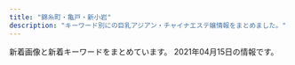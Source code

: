 ```yaml
---
title: "錦糸町・亀戸・新小岩"
description: "キーワード別にの巨乳アジアン・チャイナエステ嬢情報をまとめました。"
---
```


新着画像と新着キーワードをまとめています。
2021年04月15日の情報です。

<DmmAffiliateIns />
<KeywordTable
  shops={
    [
    {
        "name": "\u82fa",
        "img_links": [
            "https://www.yitigo.work/images/home/staff_02.jpg",
            "https://www.yitigo.work/images/page_top.png",
            "https://www.yitigo.work/images/home/index_09.png",
            "https://www.yitigo.work/images/staff/hana.png",
            "https://www.yitigo.work/images/home/index_19.png",
            "https://www.yitigo.work/images/home/staff_03.jpg",
            "https://www.yitigo.work/images/home/index_tel.png",
            "https://www.yitigo.work/images/staff/mayu.png",
            "https://www.yitigo.work/images/home/index_14.png",
            "https://www.yitigo.work/images/home/index_10.png",
            "https://www.yitigo.work/images/top_flash_02.jpg",
            "https://www.yitigo.work/images/home/index_06.png",
            "https://www.yitigo.work/images/headerParts01.png",
            "https://www.yitigo.work/images/staff/hana1.jpg",
            "https://www.yitigo.work/images/staff/staff_01.png",
            "https://www.yitigo.work/images/home/index_15.png",
            "https://www.yitigo.work/images/top_flash_01.jpg",
            "https://www.yitigo.work/images/staff/risa1.jpg",
            "https://www.yitigo.work/images/top_01.png",
            "https://www.yitigo.work/images/home/index_11.png",
            "https://www.yitigo.work/images/home/staff_01.jpg",
            "https://www.yitigo.work/images/home/index_17.png",
            "https://www.yitigo.work/images/home/index_01.png",
            "https://www.yitigo.work/images/top_04.png",
            "https://www.yitigo.work/images/home/index_05.png",
            "https://www.yitigo.work/images/staff/staff_03.png",
            "https://www.yitigo.work/images/home/index_12.png",
            "https://www.yitigo.work/images/staff/risa.png",
            "https://www.yitigo.work/images/home/index_07.png",
            "https://www.yitigo.work/images/staff/mayu1.jpg",
            "https://www.yitigo.work/images/home/index_13.png",
            "https://www.yitigo.work/images/top_02.png"
        ],
        "url": "https://www.yitigo.work/",
        "station": "JR\u5c0f\u5ca9\u99c5\u5357\u53e3",
        "keywords": {}
    },
    {
        "keywords": {
            "C": 11,
            "87": 4,
            "D": 4,
            "E": 2,
            "86": 2
        },
        "url": "http://www.himawari-shinkoiwa.com/",
        "img_links": [
            "http://www.himawari-shinkoiwa.com/images/slider/2.jpg",
            "http://www.himawari-shinkoiwa.com/img/move.jpg",
            "http://www.himawari-shinkoiwa.com/img/ttl_news.png",
            "http://www.himawari-shinkoiwa.com/img/btn_side_mobile.jpg",
            "http://www.himawari-shinkoiwa.com/files/002-02.jpg",
            "http://www.himawari-shinkoiwa.com/files/002.jpg",
            "http://www.himawari-shinkoiwa.com/files/003-02.jpg",
            "http://www.himawari-shinkoiwa.com/img/tel.png",
            "http://www.himawari-shinkoiwa.com/files/003.jpg",
            "http://www.himawari-shinkoiwa.com/img/pickup.jpg",
            "http://www.himawari-shinkoiwa.com/img/ttl_info.png",
            "http://www.himawari-shinkoiwa.com/files/001-02.jpg",
            "http://www.himawari-shinkoiwa.com/img/goback.jpg",
            "http://www.himawari-shinkoiwa.com/images/line.png",
            "http://www.himawari-shinkoiwa.com/images/slider/1.jpg",
            "http://www.himawari-shinkoiwa.com/img/btn_blog.png",
            "http://www.himawari-shinkoiwa.com/img/ttl_move.png",
            "http://www.himawari-shinkoiwa.com/files/001.jpg",
            "http://www.himawari-shinkoiwa.com/images/slider/3.jpg"
        ],
        "name": "\u3072\u307e\u308f\u308a",
        "station": "JR\u65b0\u5c0f\u5ca9\u99c5\u5357\u53e3"
    },
    {
        "keywords": {
            "\u30bb\u30af\u30b7\u30fc": 3,
            "E": 3
        },
        "station": "JR\u5c0f\u5ca9\u99c5\u5317\u53e3",
        "img_links": [
            "http://mariabella.ies.fun/images/r06.jpg",
            "http://mariabella.ies.fun/images/s-recriut.jpg",
            "http://mariabella.ies.fun/images/pick.jpg",
            "http://mariabella.ies.fun/images/r03.jpg",
            "http://mariabella.ies.fun/images/r07.jpg",
            "http://mariabella.ies.fun/images/info.jpg",
            "http://mariabella.ies.fun/photos/sites/45/2019/09/2019091016323921.jpeg",
            "http://mariabella.ies.fun/photos/sites/45/2019/09/2019092717170772.jpeg",
            "http://mariabella.ies.fun/photos/sites/45/2020/01/2020012420100278.jpeg",
            "http://mariabella.ies.fun/images/top.png",
            "http://mariabella.ies.fun/images/r02.jpg",
            "http://mariabella.ies.fun/photos/sites/45/2018/06/2018062706422857.jpg",
            "http://mariabella.ies.fun/images/ac3.jpg",
            "http://mariabella.ies.fun/images/mobile1.jpg",
            "http://mariabella.ies.fun/images/s-staff.jpg",
            "http://mariabella.ies.fun/images/ac2.jpg",
            "http://mariabella.ies.fun/images/r05.jpg",
            "http://mariabella.ies.fun/images/r01.jpg",
            "http://mariabella.ies.fun/images/r04.jpg",
            "http://mariabella.ies.fun/images/r09.jpg",
            "http://mariabella.ies.fun/images/ac1.jpg",
            "http://mariabella.ies.fun/images/mobile.jpg",
            "http://mariabella.ies.fun/images/news.jpg"
        ],
        "url": "http://mariabella.ies.fun/",
        "name": "\u30de\u30ea\u30a2\u30d9\u30fc\u30e9"
    },
    {
        "url": "http://harunohana.jpest.net/",
        "station": "JR\u9326\u7cf8\u753a\u5357\u53e3",
        "img_links": [
            "http://harunohana.jpest.net/uploads//sites/38/2021/03/g3.jpg",
            "http://harunohana.jpest.net/uploads//sites/38/2021/02/xian.jpg",
            "http://harunohana.jpest.net/uploads//sites/38/2021/02/info-tit.png",
            "http://harunohana.jpest.net/uploads//sites/38/2021/02/c1.jpg",
            "http://harunohana.jpest.net/uploads//sites/38/2021/02/c2.jpg",
            "http://harunohana.jpest.net/uploads//sites/38/elementor/thumbs/g1-p3mbbo5xbyuayorl3qn8vsare61ijopmkh8c9mi4sw.jpg",
            "http://harunohana.jpest.net/uploads//sites/38/2021/02/c5.jpg",
            "http://harunohana.jpest.net/uploads//sites/38/2021/02/mobile-tit.png",
            "http://harunohana.jpest.net/uploads//sites/38/2021/02/tel_pickup.png",
            "http://harunohana.jpest.net/uploads//sites/38/2021/03/1.jpg",
            "http://harunohana.jpest.net/uploads//sites/38/2021/03/g2.jpg",
            "http://harunohana.jpest.net/uploads//sites/38/2021/02/c3.jpg",
            "http://harunohana.jpest.net/uploads//sites/38/2021/02/news-tit.png",
            "http://harunohana.jpest.net/uploads//sites/38/elementor/thumbs/c3-p3a4c1sf6l483iry9r6rlk4mpn8la6sbxgemvolfd4.jpg",
            "http://harunohana.jpest.net/uploads//sites/38/2021/02/pick-tit.png",
            "http://harunohana.jpest.net/uploads//sites/38/elementor/thumbs/g4-p3mbec1gp2hjuwwbjw36y43rzgwycta8xnrv7ujz68.jpg",
            "http://harunohana.jpest.net/uploads//sites/38/2021/03/g5.jpg",
            "http://harunohana.jpest.net/uploads//sites/38/elementor/thumbs/c2-p3a4by12f8z2t2xevpk9bl2sc3r4fedekxsoykr020.jpg",
            "http://harunohana.jpest.net/uploads//sites/38/2021/02/mobile.jpg",
            "http://harunohana.jpest.net/uploads//sites/38/2021/02/tel_top.png",
            "http://harunohana.jpest.net/uploads//sites/38/2021/03/g1.jpg",
            "http://harunohana.jpest.net/uploads//sites/38/2021/02/c4.jpg",
            "http://harunohana.jpest.net/uploads//sites/38/2021/02/tel_staff.png",
            "http://harunohana.jpest.net/uploads//sites/38/2021/02/ditiao-1.png",
            "http://harunohana.jpest.net/uploads//sites/38/2021/04/g5.jpg",
            "http://harunohana.jpest.net/uploads//sites/38/2021/02/tel_info.png",
            "http://harunohana.jpest.net/uploads//sites/38/2021/02/c6.jpg",
            "http://harunohana.jpest.net/uploads//sites/38/elementor/thumbs/g3-p3mbdh0sfjb37s5dl0oi5txkdr5uasv3te8udptyvk.jpg",
            "http://harunohana.jpest.net/uploads//sites/38/elementor/thumbs/c1-p3a4bw5e1kwi5v056or06ljv5c0e005xwohq00tseg.jpg",
            "http://harunohana.jpest.net/uploads//sites/38/2021/02/top-3.png",
            "http://harunohana.jpest.net/uploads//sites/38/2021/02/staff-tit.png",
            "http://harunohana.jpest.net/uploads//sites/38/elementor/thumbs/c5-p3a4c3o3k96sqqp7ys00qjnjwezbpkzslpplu8in0o.jpg",
            "http://harunohana.jpest.net/uploads//sites/38/elementor/thumbs/g5-p5qga8zeagwf7efovdavelljg7lsn1y4eanjgcq0uo.jpg",
            "http://harunohana.jpest.net/uploads//sites/38/elementor/thumbs/g2-p3mbcgd30zwwmzmmj2u1yl6l7q6iyltkocswnxcbm8.jpg"
        ],
        "name": "\u6625\u306e\u82b1",
        "keywords": {
            "C": 12
        }
    },
    {
        "url": "http://shizuku2009.com/",
        "name": "\u79cb",
        "keywords": {},
        "img_links": [
            "http://shizuku2009.com/images/service_13.jpg",
            "http://shizuku2009.com/images/index_05.jpg",
            "http://shizuku2009.com/staff/5/1.jpg",
            "http://shizuku2009.com/images/index_13.jpg",
            "http://shizuku2009.com/images/index_08.jpg",
            "http://shizuku2009.com/images/index_17.jpg",
            "http://shizuku2009.com/images/index_06.jpg",
            "http://shizuku2009.com/staff/3/1.jpg",
            "http://shizuku2009.com/images/index_02.jpg",
            "http://shizuku2009.com/images/index_07.jpg",
            "http://shizuku2009.com/images/index_10.jpg",
            "http://shizuku2009.com/images/index_14.jpg",
            "http://shizuku2009.com/images/index_19.jpg",
            "http://shizuku2009.com/images/index_15.jpg",
            "http://shizuku2009.com/images/index_20.jpg",
            "http://shizuku2009.com/images/index_09.jpg",
            "http://shizuku2009.com/staff/1/1.jpg",
            "http://shizuku2009.com/staff/6/1.jpg",
            "http://shizuku2009.com/staff/2/1.jpg",
            "http://shizuku2009.com/staff/4/1.jpg",
            "http://shizuku2009.com/images/index_04.jpg",
            "http://shizuku2009.com/images/staff_15.jpg",
            "http://shizuku2009.com/images/staff_12.jpg"
        ],
        "station": "\u9752\u7825\u99c5A2\u51fa\u53e3"
    },
    {
        "station": "JR\u4e80\u6238\u99c5\u5317\u53e3",
        "url": "http://cpienakada.com/",
        "img_links": [
            "http://cpienakada.com/upload/images/20210331_151305.jpg",
            "http://cpienakada.com/upload/202104/thumb_dis/1617264407.jpg",
            "http://cpienakada.com/upload/images/20210331_153453.jpg",
            "http://cpienakada.com/upload/202104/1617264788.jpg",
            "http://cpienakada.com/upload/202104/1617264407.jpg",
            "http://cpienakada.com/upload/images/20210402_094656.jpg",
            "http://cpienakada.com/upload/202104/1617264609.jpg",
            "http://cpienakada.com/upload/202104/1617331988.jpg",
            "http://cpienakada.com/upload/202104/thumb/1617264919.jpg",
            "http://cpienakada.com/upload/202104/thumb/1617264609.jpg",
            "http://cpienakada.com/upload/202103/1617175265.jpg",
            "http://cpienakada.com/upload/202104/thumb/1617264788.jpg",
            "http://cpienakada.com/upload/202104/thumb_dis/1617264609.jpg",
            "http://cpienakada.com/upload/202103/1617174691.jpg",
            "http://cpienakada.com/upload/images/20210331_153515.png",
            "http://cpienakada.com/upload/202104/thumb/1617264407.jpg",
            "http://cpienakada.com/upload/images/20210331_151639.jpg",
            "http://cpienakada.com/upload/202104/thumb_dis/1617264788.jpg",
            "http://cpienakada.com/upload/202104/1617264919.jpg",
            "http://cpienakada.com/upload/202104/thumb/1617331988.jpg",
            "http://cpienakada.com/upload/202103/1617175559.jpg",
            "http://cpienakada.com/upload/202104/thumb_dis/1617264919.jpg",
            "http://cpienakada.com/upload/202104/thumb_dis/1617331988.jpg",
            "http://cpienakada.com/upload/202103/1617174846.jpg"
        ],
        "keywords": {
            "86": 1,
            "D": 4,
            "C": 1
        },
        "name": "\u604b\u59eb"
    },
    {
        "keywords": {
            "C": 7
        },
        "station": "JR\u4e80\u6238\u99c5\u6771\u53e3",
        "name": "\u685c",
        "url": "http://miyabi-aroma.xyz/",
        "img_links": [
            "http://miyabi-aroma.xyz/images/index-rose_04.png",
            "http://miyabi-aroma.xyz/images/3/2.jpg",
            "http://miyabi-aroma.xyz/images/nav/nav-info.jpg",
            "http://miyabi-aroma.xyz/images/staff/3/yaya1.jpg",
            "http://miyabi-aroma.xyz/images/nav/nav-sys.jpg",
            "http://miyabi-aroma.xyz/images/staff/3/miya.jpg",
            "http://miyabi-aroma.xyz/images/1801706901.jpg",
            "http://miyabi-aroma.xyz/images/staff/3/ami2.jpg",
            "http://miyabi-aroma.xyz/images/staff/3/kiki.jpg",
            "http://miyabi-aroma.xyz/images/index-rose_13.png",
            "http://miyabi-aroma.xyz/images/11.png",
            "http://miyabi-aroma.xyz/images/staff/3/kiki2.jpg",
            "http://miyabi-aroma.xyz/images/shishu/se1.jpg",
            "http://miyabi-aroma.xyz/images/3/1.jpg",
            "http://miyabi-aroma.xyz/images/staff/3/yaya2.jpg",
            "http://miyabi-aroma.xyz/images/index-rose_09.png",
            "http://miyabi-aroma.xyz/images/staff/3/ami.jpg",
            "http://miyabi-aroma.xyz/images/staff/3/rina.jpg",
            "http://miyabi-aroma.xyz/images/staff/3/miya2.jpg",
            "http://miyabi-aroma.xyz/images/nav/nav-staff.jpg",
            "http://miyabi-aroma.xyz/images/nav/nav-job.jpg",
            "http://miyabi-aroma.xyz/images/index-rose_07.png",
            "http://miyabi-aroma.xyz/images/shishu/se2.jpg",
            "http://miyabi-aroma.xyz/images/index-rose_02.png",
            "http://miyabi-aroma.xyz/images/staff/3/yami.jpg",
            "http://miyabi-aroma.xyz/images/staff/3/rina2.jpg"
        ]
    },
    {
        "station": "JR\u9326\u7cf8\u753a\u99c5\u5357\u53e3",
        "name": "\u3042\u308f\u308f",
        "keywords": {
            "87": 52,
            "D": 104,
            "\u30bb\u30af\u30b7\u30fc": 11,
            "85": 26,
            "C": 13,
            "86": 13,
            "88": 26
        },
        "img_links": [
            "https://awa-akasuri.jp/wp-content/uploads/2020/09/movie.png",
            "https://awa-akasuri.jp/wp-content/uploads/2020/09/1_pc.png",
            "https://awa-akasuri.jp/wp-content/uploads/2020/09/awawa400x400-270x174.png",
            "https://awa-akasuri.jp/wp-content/uploads/2020/09/5_pc.png",
            "https://awa-akasuri.jp/wp-content/uploads/2020/09/2_pc.png",
            "https://awa-akasuri.jp/wp-content/uploads/2020/01/mai1_1.jpg",
            "https://awa-akasuri.jp/wp-content/uploads/2020/09/3_pc.png",
            "https://awa-akasuri.jp/wp-content/uploads/2020/01/yumi22.png",
            "https://awa-akasuri.jp/wp-content/uploads/2020/09/2_sp.png",
            "https://awa-akasuri.jp/wp-content/uploads/2020/09/4_pc.png",
            "https://awa-akasuri.jp/wp-content/uploads/2020/01/rika24_1.png",
            "https://awa-akasuri.jp/wp-content/uploads/2020/09/awawa400x400.png",
            "https://awa-akasuri.jp/wp-content/uploads/2020/09/sora.png",
            "https://awa-akasuri.jp/wp-content/uploads/2020/09/1_sp.png",
            "https://awa-akasuri.jp/wp-content/uploads/2020/01/aya22.png",
            "https://awa-akasuri.jp/wp-content/uploads/2020/01/mika21.png",
            "https://awa-akasuri.jp/wp-content/uploads/2020/01/tomo25.png",
            "https://awa-akasuri.jp/wp-content/uploads/2020/01/kokomi_1.jpg",
            "https://awa-akasuri.jp/wp-content/uploads/2020/01/yuki26.png"
        ],
        "url": "https://awa-akasuri.jp/"
    },
    {
        "name": "\u5343\u693f",
        "station": "JR\u4e80\u6238\u99c5\u6771\u53e3",
        "keywords": {},
        "url": "http://sentsubaki.asia/",
        "img_links": [
            "http://sentsubaki.asia/img/coupon_special.png",
            "http://sentsubaki.asia/img/cast/you-03.jpg",
            "http://sentsubaki.asia/img/btn_top.png",
            "http://sentsubaki.asia/img/cast/yumi-03.jpg",
            "http://sentsubaki.asia/img/cast/yuyu-01.jpg",
            "http://sentsubaki.asia/img/cast/yuyu-04.jpg",
            "http://sentsubaki.asia/img/cast/miki-02.jpg",
            "http://sentsubaki.asia/img/btn_twitter.png",
            "http://sentsubaki.asia/img/cast/you-02.jpg",
            "http://sentsubaki.asia/img/cast/miki-01.jpg",
            "http://sentsubaki.asia/img/cast/momo-02.jpg",
            "http://sentsubaki.asia/img/head_tel.png",
            "http://sentsubaki.asia/img/btn_interior.png",
            "http://sentsubaki.asia/img/cast/yumi-02.jpg",
            "http://sentsubaki.asia/img/cast/nina-04.jpg",
            "http://sentsubaki.asia/img/cast/momo-01.jpg",
            "http://sentsubaki.asia/img/cast/you-04.jpg",
            "http://sentsubaki.asia/img/cast/yuyu-02.jpg",
            "http://sentsubaki.asia/img/head_time.png",
            "http://sentsubaki.asia/img/cast/yumi-04.jpg",
            "http://sentsubaki.asia/img/cast/aya-03.jpg",
            "http://sentsubaki.asia/img/cast/miki-04.jpg",
            "http://sentsubaki.asia/img/cast/miki-03.jpg",
            "http://sentsubaki.asia/img/cast/you-01.jpg",
            "http://sentsubaki.asia/img/interior/lobby-2.jpg",
            "http://sentsubaki.asia/img/cast/aya-04.jpg",
            "http://sentsubaki.asia/img/interior/lobby-1.jpg",
            "http://sentsubaki.asia/img/cast/aya-01.jpg",
            "http://sentsubaki.asia/img/cast/momo-03.jpg",
            "http://sentsubaki.asia/img/btn_cast.png",
            "http://sentsubaki.asia/img/cast/nina-03.jpg",
            "http://sentsubaki.asia/img/cast/momo-04.jpg"
        ]
    },
    {
        "station": "\u897f\u5927\u5cf6\u99c5A1\u51fa\u53e3",
        "keywords": {
            "\u5de8\u4e73": 12,
            "90": 24,
            "94": 12,
            "E": 12,
            "82": 12,
            "C": 41,
            "83": 12,
            "\u4e73": 12
        },
        "name": "\u871c\u82b1",
        "url": "http://hani-est.xyz/",
        "img_links": [
            "http://hani-est.xyz/images/aoyi.jpg",
            "http://hani-est.xyz/images/g1.jpg",
            "http://hani-est.xyz/images/g2.jpg",
            "http://hani-est.xyz/images/g6.jpg",
            "http://hani-est.xyz/images/banna.jpg",
            "http://hani-est.xyz/images/banna2.jpg",
            "http://hani-est.xyz/images/zi-newface.png",
            "http://hani-est.xyz/images/new1.jpg",
            "http://hani-est.xyz/images/zi-staff.png",
            "http://hani-est.xyz/images/g4.jpg",
            "http://hani-est.xyz/images/zi-ao.png",
            "http://hani-est.xyz/images/a1.jpg",
            "http://hani-est.xyz/images/zi-pri.png",
            "http://hani-est.xyz/images/top.jpg",
            "http://hani-est.xyz/images/banna1.jpg",
            "http://hani-est.xyz/images/zi-service.png",
            "http://hani-est.xyz/images/g5.jpg"
        ]
    },
    {
        "url": "http://thaipataya.chm.jp/",
        "name": "\u30d1\u30bf\u30e4",
        "station": "JR\u5c0f\u5ca9\u99c5\u5357\u53e3",
        "img_links": [
            "https://chm.jp/domains1/thaipataya/myimg/imgcom37740_sp.png",
            "https://chm.jp/domains1/thaipataya/myimg/imgcom37067_sp.png",
            "https://chm.jp/domains1/thaipataya/myimg/imgcom37664_sp.png",
            "https://chm.jp/domains1/thaipataya/myimg/imgcom37739_sp.png",
            "https://chm.jp/domains1/thaipataya/myimg/imgcom36607_sp.jpg",
            "https://chm.jp/domains1/thaipataya/myimg/imgcom36603_sp.png",
            "https://chm.jp/domains1/thaipataya/myimg/imgcom37734_sp.png",
            "https://chm.jp/domains1/thaipataya/myimg/imgcom36565_sp.jpg",
            "https://chm.jp/sozai/0_4999/bn122_sp.png",
            "https://chm.jp/domains1/thaipataya/myimg/imgcom36606_sp.jpg",
            "https://chm.jp/domains1/thaipataya/myimg/imgcom36576_sp.jpg",
            "https://chm.jp/domains1/thaipataya/myimg/imgcom37841_sp.jpg",
            "https://chm.jp/domains1/thaipataya/myimg/imgcom37915_sp.jpg",
            "https://chm.jp/domains1/thaipataya/myimg/imgcom36604_sp.jpg",
            "https://chm.jp/domains1/thaipataya/myimg/imgcom37661_sp.png",
            "https://chm.jp/domains1/thaipataya/myimg/imgcom36614_sp.jpg",
            "https://chm.jp/domains1/thaipataya/myimg/imgcom37738_sp.png",
            "https://chm.jp/domains1/thaipataya/myimg/imgcom37726_sp.png",
            "https://chm.jp/domains1/thaipataya/myimg/imgcom37660_sp.png",
            "https://chm.jp/domains1/thaipataya/myimg/imgcom36619_sp.jpg",
            "https://chm.jp/domains1/thaipataya/myimg/imgcom37654_sp.jpg",
            "https://chm.jp/domains1/thaipataya/myimg/slideimg36560_sp.jpg",
            "https://chm.jp/domains1/thaipataya/myimg/imgcom36618_sp.png",
            "https://chm.jp/domains1/thaipataya/myimg/imgcom37737_sp.png",
            "https://chm.jp/domains1/thaipataya/myimg/imgcom37659_sp.png",
            "https://chm.jp/domains1/thaipataya/myimg/imgcom37362_sp.png",
            "https://chm.jp/domains1/thaipataya/myimg/imgcom37069_sp.jpg",
            "https://chm.jp/domains1/thaipataya/myimg/imgcom36613_sp.jpg",
            "https://chm.jp/domains1/thaipataya/myimg/imgcom37913_sp.jpg",
            "https://chm.jp/domains1/thaipataya/myimg/imgcom37357_sp.jpg",
            "https://chm.jp/domains1/thaipataya/myimg/imgcom37834_sp.jpg",
            "https://chm.jp/domains1/thaipataya/myimg/imgcom36636_sp.jpg",
            "https://chm.jp/domains1/thaipataya/myimg/imgcom37727_sp.png",
            "https://chm.jp/domains1/thaipataya/myimg/imgcom37359_sp.jpg",
            "https://chm.jp/domains1/thaipataya/myimg/imgcom36582_sp.jpg",
            "https://chm.jp/domains1/thaipataya/myimg/imgcom37789_sp.png",
            "https://chm.jp/domains1/thaipataya/myimg/imgcom37736_sp.png",
            "https://chm.jp/domains1/thaipataya/myimg/imgcom36615_sp.png",
            "https://chm.jp/domains1/thaipataya/myimg/imgcom37177_sp.png",
            "https://chm.jp/domains1/thaipataya/myimg/imgcom37360_sp.jpg",
            "https://chm.jp/domains1/thaipataya/myimg/imgcom37730_sp.png",
            "http://chm.jp/img/linebutton_82x20.png",
            "https://chm.jp/domains1/thaipataya/myimg/imgcom37068_sp.jpg",
            "https://chm.jp/domains1/thaipataya/myimg/imgcom37731_sp.png",
            "https://chm.jp/domains1/thaipataya/myimg/imgcom37733_sp.png",
            "https://chm.jp/domains1/thaipataya/myimg/imgcom37710_sp.jpg",
            "https://chm.jp/domains1/thaipataya/myimg/imgcom37914_sp.jpg",
            "https://chm.jp/domains1/thaipataya/myimg/imgcom37662_sp.png",
            "https://chm.jp/domains1/thaipataya/myimg/imgcom37663_sp.jpg",
            "https://chm.jp/domains1/thaipataya/myimg/imgcom37668_sp.png",
            "https://chm.jp/domains1/thaipataya/myimg/imgcom37667_sp.png",
            "https://chm.jp/domains1/thaipataya/myimg/imgcom37658_sp.png",
            "https://chm.jp/domains1/thaipataya/myimg/imgcom37840_sp.jpg",
            "https://chm.jp/domains1/thaipataya/myimg/imgcom37358_sp.jpg",
            "https://chm.jp/domains1/thaipataya/myimg/imgcom36605_sp.jpg",
            "https://chm.jp/domains1/thaipataya/myimg/imgcom36566_sp.png",
            "https://chm.jp/domains1/thaipataya/myimg/imgcom36575_sp.jpg",
            "https://chm.jp/domains1/thaipataya/myimg/imgcom37839_sp.jpg",
            "https://chm.jp/domains1/thaipataya/myimg/imgcom37653_sp.jpg",
            "https://chm.jp/domains1/thaipataya/myimg/imgcom37174_sp.png",
            "https://chm.jp/domains1/thaipataya/myimg/imgcom37728_sp.png",
            "https://chm.jp/sozai/0_4999/bn112_sp.png",
            "https://chm.jp/domains1/thaipataya/myimg/imgcom37655_sp.jpg",
            "https://chm.jp/domains1/thaipataya/myimg/imgcom37916_sp.jpg",
            "https://chm.jp/domains1/thaipataya/myimg/imgcom37729_sp.png",
            "https://chm.jp/domains1/thaipataya/myimg/imgcom36581_sp.jpg",
            "https://chm.jp/domains1/thaipataya/myimg/imgcom36567_sp.jpg",
            "https://chm.jp/domains1/thaipataya/myimg/imgcom37665_sp.jpg",
            "https://chm.jp/domains1/thaipataya/myimg/imgcom37361_sp.png",
            "https://chm.jp/domains1/thaipataya/myimg/imgcom36635_sp.jpg",
            "https://chm.jp/domains1/thaipataya/myimg/imgcom36585_sp.jpg",
            "https://chm.jp/domains1/thaipataya/myimg/imgcom37732_sp.png",
            "https://chm.jp/domains1/thaipataya/myimg/slideimg36562_sp.jpg",
            "https://chm.jp/domains1/thaipataya/myimg/imgcom37725_sp.png",
            "https://chm.jp/domains1/thaipataya/myimg/imgcom37172_sp.png",
            "https://chm.jp/domains1/thaipataya/myimg/imgcom37669_sp.jpg",
            "https://chm.jp/domains1/thaipataya/myimg/slideimg36561_sp.jpg",
            "https://chm.jp/domains1/thaipataya/myimg/imgcom37666_sp.jpg",
            "https://chm.jp/domains1/thaipataya/myimg/imgcom36584_sp.jpg",
            "https://chm.jp/domains1/thaipataya/myimg/imgcom37833_sp.jpg",
            "https://chm.jp/domains1/thaipataya/myimg/imgcom36634_sp.jpg"
        ],
        "keywords": {
            "C": 13,
            "\u30bb\u30af\u30b7\u30fc": 1
        }
    },
    {
        "station": "JR\u65b0\u5c0f\u5ca9\u99c5\u5357\u53e3",
        "keywords": {
            "98": 2,
            "H": 2,
            "85": 4,
            "C": 12,
            "89": 6,
            "86": 2,
            "D": 4,
            "84": 2
        },
        "img_links": [
            "http://www.o-miyabi.com/images/upload/thumb/6d7987cae648e809.jpg",
            "http://www.o-miyabi.com/s/images/slider/3.jpg",
            "http://www.o-miyabi.com/images/index_06.jpg",
            "http://www.o-miyabi.com/images/upload/thumb/0dc07af1006255fa.jpg",
            "http://www.o-miyabi.com/s/uploads/07.jpg",
            "http://www.o-miyabi.com/s/images/slider/1.jpg",
            "http://www.o-miyabi.com/s/images/iphone.png",
            "http://www.o-miyabi.com/s/image/nav_cast.png",
            "http://www.o-miyabi.com/images/rec_09.jpg",
            "http://www.o-miyabi.com/images/index_13.jpg",
            "http://www.o-miyabi.com/images/upload/thumb/301c9a35b11a384f.jpg",
            "http://www.o-miyabi.com/s/images/slider/next.png",
            "http://www.o-miyabi.com/images/upload/thumb/3074da3acdacd1a3.jpg",
            "http://www.o-miyabi.com/s/images/slider/prev.png",
            "http://www.o-miyabi.com/s/image/nav_sys.png",
            "http://www.o-miyabi.com/images/info_02.jpg",
            "http://www.o-miyabi.com/images/upload/thumb/57af63e7ff71466b.jpg",
            "http://www.o-miyabi.com/s/images/okubokomachi.jpg",
            "http://www.o-miyabi.com/s/images/t1.jpg",
            "http://www.o-miyabi.com/images/index_02.jpg",
            "http://www.o-miyabi.com/images/index_14.jpg",
            "http://www.o-miyabi.com/images/index_04.jpg",
            "http://www.o-miyabi.com/images/upload/thumb/e12bb065f2380463.jpg",
            "http://www.o-miyabi.com/images/upload/thumb/928147996b3538a2.jpg",
            "http://www.o-miyabi.com/s/images/service_03.png",
            "http://www.o-miyabi.com/images/index_09.jpg",
            "http://www.o-miyabi.com/s/image/nav_topics.png",
            "http://www.o-miyabi.com/girl/01.jpg",
            "http://www.o-miyabi.com/s/images/slider/2.jpg",
            "http://www.o-miyabi.com/images/rec.jpg",
            "http://www.o-miyabi.com/s/uploads/01.jpg",
            "http://www.o-miyabi.com/images/upload/thumb/04d21d82d11bc049.jpg",
            "http://www.o-miyabi.com/images/index_16.jpg",
            "http://www.o-miyabi.com/s/images/service_01.png",
            "http://www.o-miyabi.com/images/index_18.jpg",
            "http://www.o-miyabi.com/images/index_03.jpg",
            "http://www.o-miyabi.com/s/image/nav_manga.png",
            "http://www.o-miyabi.com/s/images/t3.jpg",
            "http://www.o-miyabi.com/images/upload/thumb/51d074f8f9cdb905.jpg",
            "http://www.o-miyabi.com/images/upload/thumb/7713de024ddc43e7.jpg",
            "http://www.o-miyabi.com/images/index_07.jpg",
            "http://www.o-miyabi.com/images/upload/thumb/ee1f5473198d928e.jpg",
            "http://www.o-miyabi.com/s/images/top_2.jpg",
            "http://www.o-miyabi.com/s/uploads/06.jpg",
            "http://www.o-miyabi.com/images/index_10.jpg",
            "http://www.o-miyabi.com/s/images/service_07.png",
            "http://www.o-miyabi.com/images/staff_09.jpg",
            "http://www.o-miyabi.com/images/upload/thumb/6fceb6aef71115ac.jpg",
            "http://www.o-miyabi.com/s/images/t2.jpg",
            "http://www.o-miyabi.com/images/upload/thumb/0981f77ac0a1e07f.jpg",
            "http://www.o-miyabi.com/s/image/nav_hotel.png",
            "http://www.o-miyabi.com/images/movie_09.jpg",
            "http://www.o-miyabi.com/images/index_19.jpg",
            "http://www.o-miyabi.com/images/index_05.jpg",
            "http://www.o-miyabi.com/images/info.jpg",
            "http://www.o-miyabi.com/images/upload/thumb/72ffa1fb925d394b.jpg",
            "http://www.o-miyabi.com/s/uploads/03.jpg",
            "http://www.o-miyabi.com/s/images/tel.png",
            "http://www.o-miyabi.com/images/info_09.jpg",
            "http://www.o-miyabi.com/s/uploads/02.jpg",
            "http://www.o-miyabi.com/s/images/pc.png",
            "http://www.o-miyabi.com/s/uploads/08.jpg",
            "http://www.o-miyabi.com/images/upload/thumb/1a8371be7358f1df.jpg",
            "http://www.o-miyabi.com/s/uploads/04.jpg",
            "http://www.o-miyabi.com/images/index_01.jpg",
            "http://www.o-miyabi.com/images/upload/thumb/db15ea2226867103.jpg",
            "http://www.o-miyabi.com/s/image/nav_top.png"
        ],
        "url": "http://www.o-miyabi.com/",
        "name": "\u96c5\u82b3"
    },
    {
        "keywords": {},
        "img_links": [
            "http://iyasimori.jpest.net/uploads//sites/37/2021/01/g5.jpg",
            "http://iyasimori.jpest.net/uploads//sites/37/2021/01/r3-1.jpg",
            "http://iyasimori.jpest.net/uploads//sites/37/2021/01/g1-3-150x150.jpg",
            "http://iyasimori.jpest.net/uploads//sites/37/2021/01/g4-150x150.jpg",
            "http://iyasimori.jpest.net/uploads//sites/37/2021/04/g1-3.jpg",
            "http://iyasimori.jpest.net/uploads//sites/37/2021/01/a.jpg",
            "http://iyasimori.jpest.net/uploads//sites/37/2021/01/g5-150x150.jpg",
            "http://iyasimori.jpest.net/uploads//sites/37/2021/01/g4.jpg",
            "http://iyasimori.jpest.net/uploads//sites/37/2021/01/top.jpg",
            "http://iyasimori.jpest.net/uploads//sites/37/2021/01/g2-2.jpg",
            "http://iyasimori.jpest.net/uploads//sites/37/2021/01/g2-2-150x150.jpg",
            "http://iyasimori.jpest.net/uploads//sites/37/2021/01/r4-1.jpg",
            "http://iyasimori.jpest.net/uploads//sites/37/2021/01/news03.png",
            "http://iyasimori.jpest.net/uploads//sites/37/2021/01/bj_03.jpg",
            "http://iyasimori.jpest.net/uploads//sites/37/2021/01/tite-staff.jpg",
            "http://iyasimori.jpest.net/uploads//sites/37/2021/01/g1-3.jpg",
            "http://iyasimori.jpest.net/uploads//sites/37/2021/01/r6.jpg",
            "http://iyasimori.jpest.net/uploads//sites/37/2021/04/g1-3-150x150.jpg",
            "http://iyasimori.jpest.net/uploads//sites/37/2021/01/g3-2-150x150.jpg",
            "http://iyasimori.jpest.net/uploads//sites/37/2021/01/r5.jpg",
            "http://iyasimori.jpest.net/uploads//sites/37/2021/01/a2.jpg",
            "http://iyasimori.jpest.net/uploads//sites/37/2021/04/g1-2-150x150.jpg",
            "http://iyasimori.jpest.net/uploads//sites/37/2021/01/news01.png",
            "http://iyasimori.jpest.net/uploads//sites/37/2021/01/g3-2.jpg",
            "http://iyasimori.jpest.net/uploads//sites/37/2021/04/g1-2.jpg",
            "http://iyasimori.jpest.net/uploads//sites/37/2021/01/mobile.png"
        ],
        "url": "http://iyasimori.jpest.net/",
        "station": "\u9752\u7825\u99c5",
        "name": "\u7652\u3057\u306e\u68ee"
    },
    {
        "keywords": {
            "C": 7
        },
        "name": "\u306a\u306a",
        "img_links": [
            "http://nanaesute.xyz/images/top.png",
            "http://nanaesute.xyz/images/g3.jpg",
            "http://nanaesute.xyz/images/flash.jpg",
            "http://nanaesute.xyz/images/side3.png",
            "http://nanaesute.xyz/images/g1.jpg",
            "http://nanaesute.xyz/images/top_bn2.jpg",
            "http://nanaesute.xyz/images/top_bn1.jpg",
            "http://nanaesute.xyz/images/flash1.jpg"
        ],
        "station": "JR\u9326\u7cf8\u753a\u99c5",
        "url": "http://nanaesute.xyz/"
    },
    {
        "keywords": {
            "90": 2,
            "93": 1,
            "86": 1
        },
        "station": "\u68ee\u4e0b\u99c5A4\u53e3",
        "img_links": [
            "http://ipidiw.com/relaxnomori/images/tt.jpg",
            "http://ipidiw.com/relaxnomori/images/news.jpg",
            "http://ipidiw.com/relaxnomori/images/mobile.jpg",
            "http://ipidiw.com/relaxnomori/user_data/00000020.jpg",
            "http://ipidiw.com/relaxnomori/images/interior.png",
            "http://ipidiw.com/relaxnomori/images/interior_t.jpg",
            "http://ipidiw.com/relaxnomori/user_data/00000018.jpg",
            "http://ipidiw.com/relaxnomori/user_data/00000017.jpg",
            "http://ipidiw.com/relaxnomori/images/staff_t.jpg",
            "http://ipidiw.com/relaxnomori/images/rem.jpg",
            "http://ipidiw.com/relaxnomori/images/tp.png",
            "http://ipidiw.com/relaxnomori/user_data/00000019.jpg"
        ],
        "name": "\u30ea\u30e9\u30c3\u30af\u30b9\u306e\u68ee",
        "url": "http://ipidiw.com/relaxnomori/"
    },
    {
        "keywords": {
            "\u30bb\u30af\u30b7\u30fc": 2
        },
        "img_links": [
            "https://iyashinoizumi.com/wp-content/uploads/2019/06/5293C707-270F-4802-8168-1493DA07DDAE.jpeg",
            "https://iyashinoizumi.com/wp-content/uploads/rin.jpg",
            "https://iyashinoizumi.com/wp-content/uploads/2019/06/2DD3549C-F937-441D-B0E3-E26520ACFABD-e1559410733851.jpeg",
            "https://iyashinoizumi.com/wp-content/uploads/5AA02D30-2C43-42C1-BE02-48E5A5C27E91-226x300.jpeg",
            "https://iyashinoizumi.com/wp-content/uploads/9B89E764-B754-425D-A9AC-BB5566FA6AC4-270x300.jpeg",
            "https://iyashinoizumi.com/wp-content/uploads/2019/06/50CD669B-0FFA-4734-B898-EB3D53E95C21.jpeg",
            "https://iyashinoizumi.com/wp-content/uploads/2019/06/43D6BE9C-43F6-45C2-95E5-E775CE725D67.jpeg",
            "https://iyashinoizumi.com/wp-content/uploads/0731EF09-7405-4B36-8468-B17A307EB894-e1579436226478.jpeg",
            "https://iyashinoizumi.com/wp-content/uploads/2019/06/001.jpg",
            "https://iyashinoizumi.com/wp-content/uploads/9B89E764-B754-425D-A9AC-BB5566FA6AC4.jpeg",
            "https://iyashinoizumi.com/wp-content/uploads/7208DC4D-6E47-49CE-B1C0-3607E54E114B.jpeg",
            "https://iyashinoizumi.com/wp-content/uploads/5AA02D30-2C43-42C1-BE02-48E5A5C27E91.jpeg",
            "https://iyashinoizumi.com/wp-content/uploads/0731EF09-7405-4B36-8468-B17A307EB894.jpeg",
            "https://iyashinoizumi.com/wp-content/uploads/7208DC4D-6E47-49CE-B1C0-3607E54E114B-210x300.jpeg",
            "https://iyashinoizumi.com/wp-content/uploads/hiruwari.png",
            "https://iyashinoizumi.com/wp-content/uploads/2019/06/momoko1.jpg",
            "https://iyashinoizumi.com/wp-content/uploads/0731EF09-7405-4B36-8468-B17A307EB894-197x300.jpeg"
        ],
        "station": "JR\u9326\u7cf8\u753a\u99c5\u5317\u53e3",
        "url": "https://iyashinoizumi.com/",
        "name": "\u7652\u3057\u306e\u6cc9"
    },
    {
        "name": "\u30a8\u30eb\u30b0\u30e9\u30f3\u30c7-elgrande-",
        "station": "JR\u65b0\u5c0f\u5ca9\u99c5\u5357\u53e3",
        "url": "http://el-grande.asia/",
        "keywords": {},
        "img_links": [
            "http://el-grande.asia/img/cast/rey-01.jpg",
            "http://el-grande.asia/img/btn_cast.png",
            "http://el-grande.asia/img/cast/haru-04.jpg",
            "http://el-grande.asia/img/cast/baby-02.jpg",
            "http://el-grande.asia/img/cast/baby-03.jpg",
            "http://el-grande.asia/img/cast/mai-01.jpg",
            "http://el-grande.asia/img/cast/mei-01.jpg",
            "http://el-grande.asia/img/cast/mei-03.jpg",
            "http://el-grande.asia/img/cast/sara-05.jpg",
            "http://el-grande.asia/img/btn_twitter.png",
            "http://el-grande.asia/img/cast/mei-02.jpg",
            "http://el-grande.asia/img/btn_interior.png",
            "http://el-grande.asia/img/cast/misa-01.jpg",
            "http://el-grande.asia/img/cast/misa-04.jpg",
            "http://el-grande.asia/img/interior/shower-4.jpg",
            "http://el-grande.asia/img/cast/lucy-03.jpg",
            "http://el-grande.asia/img/cast/ringo-01.jpg",
            "http://el-grande.asia/img/interior/corridor-1.jpg",
            "http://el-grande.asia/img/cast/hana-04.jpg",
            "http://el-grande.asia/img/cast/hana-01.jpg",
            "http://el-grande.asia/img/cast/belu-03.jpg",
            "http://el-grande.asia/img/btn_top.png",
            "http://el-grande.asia/img/cast/mai-04.jpg",
            "http://el-grande.asia/img/cast/sara-06.jpg",
            "http://el-grande.asia/img/cast/baby-01.jpg",
            "http://el-grande.asia/img/cast/haru-02.jpg",
            "http://el-grande.asia/img/cast/aki-01.jpg",
            "http://el-grande.asia/img/cast/belu-04.jpg",
            "http://el-grande.asia/img/cast/ringo-03.jpg",
            "http://el-grande.asia/img/cast/haru-03.jpg",
            "http://el-grande.asia/img/cast/hana-03.jpg",
            "http://el-grande.asia/img/cast/lucy-04.jpg",
            "http://el-grande.asia/img/cast/lucy-02.jpg",
            "http://el-grande.asia/img/cast/lucy-01.jpg",
            "http://el-grande.asia/img/cast/rey-04.jpg",
            "http://el-grande.asia/img/interior/lobby-1.jpg",
            "http://el-grande.asia/img/cast/mei-04.jpg",
            "http://el-grande.asia/img/cast/mai-03.jpg",
            "http://el-grande.asia/img/cast/rey-02.jpg",
            "http://el-grande.asia/img/cast/hana-02.jpg",
            "http://el-grande.asia/img/cast/haru-01.jpg",
            "http://el-grande.asia/img/cast/aki-02.jpg",
            "http://el-grande.asia/img/cast/ringo-04.jpg",
            "http://el-grande.asia/img/cast/ringo-02.jpg",
            "http://el-grande.asia/img/cast/aki-04.jpg",
            "http://el-grande.asia/img/cast/aki-03.jpg",
            "http://el-grande.asia/img/cast/sara-08.jpg",
            "http://el-grande.asia/img/cast/baby-04.jpg",
            "http://el-grande.asia/img/cast/belu-02.jpg",
            "http://el-grande.asia/img/dagger.png",
            "http://el-grande.asia/img/cast/belu-01.jpg"
        ]
    },
    {
        "station": "JR\u4e80\u6238\u99c5\u6771\u53e3",
        "name": "Remoon",
        "img_links": [
            "http://yousei.xyz/images/g1.jpg",
            "http://yousei.xyz/images/mobile.jpg",
            "http://yousei.xyz/images/r2.jpg",
            "http://yousei.xyz/images/r3.jpg",
            "http://yousei.xyz/images/top.png",
            "http://yousei.xyz/images/r4.jpg",
            "http://yousei.xyz/images/r1.jpg",
            "http://yousei.xyz/images/g6.jpg",
            "http://yousei.xyz/images/g2.jpg",
            "http://yousei.xyz/images/g4.jpg",
            "http://yousei.xyz/images/recuit.jpg",
            "http://yousei.xyz/images/mob.png",
            "http://yousei.xyz/images/g3.jpg",
            "http://yousei.xyz/images/g5.jpg"
        ],
        "keywords": {},
        "url": "http://yousei.xyz/"
    },
    {
        "url": "http://mori.me-es.com/",
        "name": "\u68ee",
        "img_links": [
            "http://mori.me-es.com/girls/08.jpg",
            "http://mori.me-es.com/images/index_28.jpg",
            "http://mori.me-es.com/images/rec_15.jpg",
            "http://mori.me-es.com/images/info.jpg",
            "http://mori.me-es.com/girls/05.jpg",
            "http://mori.me-es.com/images/index_21.jpg",
            "http://mori.me-es.com/images/index_29.jpg",
            "http://mori.me-es.com/images/index_01.jpg",
            "http://mori.me-es.com/girls/02.jpg",
            "http://mori.me-es.com/girls/06.jpg",
            "http://mori.me-es.com/images/index_30.jpg",
            "http://mori.me-es.com/images/index_26.jpg",
            "http://mori.me-es.com/images/index_18.jpg",
            "http://mori.me-es.com/images/index_06.jpg",
            "http://mori.me-es.com/images/index_10.jpg",
            "http://mori.me-es.com/images/index_03.jpg",
            "http://mori.me-es.com/images/index_02.jpg",
            "http://mori.me-es.com/images/index_20.jpg",
            "http://mori.me-es.com/images/index_09.jpg",
            "http://mori.me-es.com/images/index_12.jpg",
            "http://mori.me-es.com/images/info_15.jpg",
            "http://mori.me-es.com/girls/08a.jpg",
            "http://mori.me-es.com/images/index_16.jpg",
            "http://mori.me-es.com/images/index_08.jpg",
            "http://mori.me-es.com/images/rec.jpg",
            "http://mori.me-es.com/images/index_25.jpg",
            "http://mori.me-es.com/girls/04.jpg",
            "http://mori.me-es.com/girls/03.jpg",
            "http://mori.me-es.com/images/sub_28.jpg",
            "http://mori.me-es.com/images/index_05.jpg",
            "http://mori.me-es.com/images/index_27.jpg",
            "http://mori.me-es.com/girls/01.jpg",
            "http://mori.me-es.com/images/index_04.jpg",
            "http://mori.me-es.com/images/index_24.jpg",
            "http://mori.me-es.com/images/index_22.jpg",
            "http://mori.me-es.com/images/index_17.jpg",
            "http://mori.me-es.com/images/staff_15.jpg",
            "http://mori.me-es.com/girls/07.jpg",
            "http://mori.me-es.com/girls/00.jpg",
            "http://mori.me-es.com/images/index_19.jpg",
            "http://mori.me-es.com/images/index_13.jpg",
            "http://mori.me-es.com/girls/04a.jpg",
            "http://mori.me-es.com/images/index_15.jpg",
            "http://mori.me-es.com/images/index_07.jpg"
        ],
        "keywords": {
            "86": 3,
            "85": 3,
            "88": 1,
            "87": 1,
            "90": 1,
            "C": 7
        },
        "station": "JR\u65b0\u5c0f\u5ca9\u99c5\u5317\u53e3"
    },
    {
        "keywords": {},
        "station": "\u68ee\u4e0b\u99c5A6\u51fa\u53e3",
        "img_links": [
            "http://www.night.ne.jp/nightnet/img/7.jpg",
            "http://www.night.ne.jp/nightnet/img/1.jpg",
            "http://www.night.ne.jp/tokyo/izumi/img/index_top.jpg",
            "http://www.night.ne.jp/nightnet/img/2.jpg",
            "http://www.night.ne.jp/_format/W/img/whats_news.jpg",
            "http://www.night.ne.jp/nightnet/img/10.jpg",
            "http://www.night.ne.jp/nightnet/img/15.jpg",
            "http://www.night.ne.jp/tokyo/izumi/img/view_2.jpg",
            "http://www.night.ne.jp/tokyo/izumi/img/view_3.jpg",
            "http://www.night.ne.jp/nightnet/img/3.jpg",
            "http://www.night.ne.jp/nightnet/img/4.jpg",
            "http://www.night.ne.jp/nightnet/img/8.jpg",
            "http://www.night.ne.jp/_format/W/img/over_msg_01.jpg",
            "http://www.night.ne.jp/tokyo/izumi/img/qr_code.jpg",
            "http://www.night.ne.jp/nightnet/img/6.jpg",
            "http://www.night.ne.jp/nightnet/img/17.jpg",
            "http://www.night.ne.jp/tokyo/izumi/img/index.jpg",
            "http://www.night.ne.jp/nightnet/img/12a.jpg",
            "http://www.night.ne.jp/tokyo/izumi/img_staff/g_7292.jpg",
            "http://www.night.ne.jp/nightnet/img/14.jpg",
            "http://www.night.ne.jp/nightnet/img/5.jpg",
            "http://www.night.ne.jp/_format/W/img/index_enter_1.jpg",
            "http://www.night.ne.jp/nightnet/img/16.jpg",
            "http://www.night.ne.jp/nightnet/img/9.jpg",
            "http://www.night.ne.jp/nightnet/img/13.jpg",
            "http://www.night.ne.jp/nightnet/img/11.jpg",
            "http://www.night.ne.jp/_format/W/img/whats_view.jpg",
            "http://www.night.ne.jp/tokyo/izumi/img/index_view.jpg",
            "http://www.night.ne.jp/tokyo/izumi/img/view_1.jpg"
        ],
        "name": "\u500b\u4eba\u30b5\u30ed\u30f3 \u6cc9",
        "url": "http://www.night.ne.jp/tokyo/izumi/"
    },
    {
        "station": "JR\u9326\u7cf8\u753a\u99c5\u5357\u53e3",
        "name": "Cherry",
        "keywords": {},
        "img_links": [
            "http://dccompanyqoo10.cafe24.com/tiffany/images/top/store_bg.png",
            "http://dccompanyqoo10.cafe24.com/tiffany/images/store/store.png",
            "http://dccompanyqoo10.cafe24.com/tiffany/images/common/header.png"
        ],
        "url": "http://cherry-esthe.com/"
    },
    {
        "url": "http://iyasi-heal.com/",
        "name": "\u308a\u3093\u3054",
        "keywords": {
            "D": 4,
            "85": 2,
            "C": 1
        },
        "img_links": [
            "http://iyasi-heal.com/staffPhoto/b20210410200046.jpg",
            "http://iyasi-heal.com/staffPhoto/s20210322143535.jpg",
            "http://iyasi-heal.com/images/gallery1.png",
            "http://iyasi-heal.com/images/slider1/01.jpg",
            "http://iyasi-heal.com/staffPhoto/b20210410200003.jpg",
            "http://iyasi-heal.com/images/slider1/03.jpg",
            "http://iyasi-heal.com/js/sliderLine/slide_next.png",
            "http://iyasi-heal.com/staffPhoto/b20210410200107.jpg",
            "http://iyasi-heal.com/js/sliderLine/slide_prev.png",
            "http://iyasi-heal.com/images/slider1/02.jpg",
            "http://iyasi-heal.com/staffPhoto/s20210410200107.jpg",
            "http://iyasi-heal.com/staffPhoto/s20210406180419.jpg",
            "http://iyasi-heal.com/staffPhoto/s20210406180427.jpg",
            "http://iyasi-heal.com/staffPhoto/s20210312220248.jpg",
            "http://iyasi-heal.com/staffPhoto/b20210312220248.jpg",
            "http://iyasi-heal.com/staffPhoto/s20210410200046.jpg",
            "http://iyasi-heal.com/images/returnBtn.png",
            "http://iyasi-heal.com/staffPhoto/b20210322143535.jpg",
            "http://iyasi-heal.com/staffPhoto/s20210410200027.jpg",
            "http://iyasi-heal.com/images/mobile.jpg",
            "http://iyasi-heal.com/staffPhoto/s20210410200003.jpg",
            "http://iyasi-heal.com/staffPhoto/s20210406180434.jpg",
            "http://iyasi-heal.com/staffPhoto/b20210410200027.jpg",
            "http://iyasi-heal.com/staffPhoto/b20210406180419.jpg"
        ],
        "station": "JR\u5c0f\u5ca9\u99c5\u5357\u53e3"
    },
    {
        "url": "http://yukinosakura.tyo.cm/",
        "keywords": {
            "C": 18,
            "83": 6,
            "D": 24,
            "86": 12,
            "85": 12
        },
        "station": "JR\u4e80\u6238\u99c5\u5317\u53e3",
        "name": "\u685c\u82b1",
        "img_links": [
            "http://yukinosakura.a2.webnavi.work/upload/sites/72/2020/04/2020040708052456.jpg",
            "http://yukinosakura.tyo.cm/images/room4.jpg",
            "http://yukinosakura.a2.webnavi.work/upload/sites/72/2020/04/2020040708052353.jpg",
            "http://yukinosakura.tyo.cm/images/mobile.jpg",
            "http://yukinosakura.a2.webnavi.work/upload/sites/72/2020/04/2020040708052434.jpg",
            "http://yukinosakura.a2.webnavi.work/upload/sites/72/2020/04/2020040708052118.jpg",
            "http://yukinosakura.tyo.cm/images/s_news.jpg",
            "http://yukinosakura.tyo.cm/images/s_shedule.jpg",
            "http://yukinosakura.tyo.cm/images/room3.jpg",
            "http://yukinosakura.a2.webnavi.work/upload/sites/72/2020/04/2020040708052241.jpg",
            "http://yukinosakura.tyo.cm/images/top.jpg",
            "http://yukinosakura.tyo.cm/images/s_staff.jpg",
            "http://yukinosakura.tyo.cm/images/room1.jpg",
            "http://yukinosakura.tyo.cm/images/room2.jpg"
        ]
    },
    {
        "img_links": [
            "https://piano.sweet-relaxation.com/img/cast/nana-01.jpg",
            "https://piano.sweet-relaxation.com/img/cast/aini-01.jpg",
            "https://piano.sweet-relaxation.com/img/cast/aki-04.jpg",
            "https://piano.sweet-relaxation.com/img/cast/nico-03.jpg",
            "https://piano.sweet-relaxation.com/img/cast/luna-02.jpg",
            "https://piano.sweet-relaxation.com/img/interior/int-01.jpg",
            "https://piano.sweet-relaxation.com/img/cast/aki-03.jpg",
            "https://piano.sweet-relaxation.com/img/cast/miya-02.jpg",
            "https://piano.sweet-relaxation.com/img/interior/int-03.jpg",
            "https://piano.sweet-relaxation.com/img/cast/nico-01.jpg",
            "https://piano.sweet-relaxation.com/img/slick/sl-6.jpg",
            "https://piano.sweet-relaxation.com/img/cast/aini-04.jpg",
            "https://piano.sweet-relaxation.com/img/cast/lili-03.jpg",
            "https://piano.sweet-relaxation.com/img/cast/aye-02.jpg",
            "https://piano.sweet-relaxation.com/img/cast/luna-03.jpg",
            "https://piano.sweet-relaxation.com/img/cast/ebi-03.jpg",
            "https://piano.sweet-relaxation.com/img/cast/ai-04.jpg",
            "https://piano.sweet-relaxation.com/img/cast/ai-02.jpg",
            "https://piano.sweet-relaxation.com/img/cast/lili-04.jpg",
            "https://piano.sweet-relaxation.com/img/cast/coco-03.jpg",
            "https://piano.sweet-relaxation.com/img/cast/ai-03.jpg",
            "https://piano.sweet-relaxation.com/img/cast/coco-04.jpg",
            "https://piano.sweet-relaxation.com/img/cast/nico-02.jpg",
            "https://piano.sweet-relaxation.com/img/cast/miky-01.jpg",
            "https://piano.sweet-relaxation.com/img/cast/nana-03.jpg",
            "https://piano.sweet-relaxation.com/img/cast/lili-01.jpg",
            "https://piano.sweet-relaxation.com/img/cast/ai-01.jpg",
            "https://piano.sweet-relaxation.com/img/cast/coco-02.jpg",
            "https://piano.sweet-relaxation.com/img/cast/miky-02.jpg",
            "https://piano.sweet-relaxation.com/img/cast/miky-04.jpg",
            "https://piano.sweet-relaxation.com/img/slick/sl-1.jpg",
            "https://piano.sweet-relaxation.com/img/cast/ebi-04.jpg",
            "https://piano.sweet-relaxation.com/img/cast/coco-01.jpg",
            "https://piano.sweet-relaxation.com/img/cast/aini-03.jpg",
            "https://piano.sweet-relaxation.com/img/cast/aye-01.jpg",
            "https://piano.sweet-relaxation.com/img/cast/nana-02.jpg",
            "https://piano.sweet-relaxation.com/img/cast/miya-04.jpg",
            "https://piano.sweet-relaxation.com/img/interior/int-02.jpg",
            "https://piano.sweet-relaxation.com/img/slick/sl-7.jpg",
            "https://piano.sweet-relaxation.com/img/slick/sl-2.jpg",
            "https://piano.sweet-relaxation.com/img/cast/aini-02.jpg",
            "https://piano.sweet-relaxation.com/img/cast/miky-03.jpg",
            "https://piano.sweet-relaxation.com/img/interior/int-04.jpg",
            "https://piano.sweet-relaxation.com/img/cast/ebi-01.jpg",
            "https://piano.sweet-relaxation.com/img/cast/luna-04.jpg",
            "https://piano.sweet-relaxation.com/img/cast/miya-01.jpg",
            "https://piano.sweet-relaxation.com/img/cast/lili-02.jpg",
            "https://piano.sweet-relaxation.com/img/slick/sl-3.jpg",
            "https://piano.sweet-relaxation.com/img/cast/aye-04.jpg",
            "https://piano.sweet-relaxation.com/img/slick/sl-4.jpg",
            "https://piano.sweet-relaxation.com/img/cast/nana-04.jpg",
            "https://piano.sweet-relaxation.com/img/cast/aki-02.jpg",
            "https://piano.sweet-relaxation.com/img/slick/sl-5.jpg",
            "https://piano.sweet-relaxation.com/img/cast/aye-03.jpg",
            "https://piano.sweet-relaxation.com/img/cast/ebi-02.jpg",
            "https://piano.sweet-relaxation.com/img/cast/luna-01.jpg",
            "https://piano.sweet-relaxation.com/img/cast/miya-03.jpg",
            "https://piano.sweet-relaxation.com/img/cast/nico-04.jpg",
            "https://piano.sweet-relaxation.com/img/cast/aki-01.jpg"
        ],
        "keywords": {},
        "url": "https://piano.sweet-relaxation.com/",
        "name": "Piano",
        "station": "JR\u65b0\u5c0f\u5ca9\u99c5\u5357\u53e3"
    },
    {
        "img_links": [
            "http://k-yorocobi.com/staff/s-yuyu.jpg",
            "http://k-yorocobi.com/images/c-top.png",
            "http://k-yorocobi.com/pic/pic2.jpg",
            "http://k-yorocobi.com/staff/s-tika.jpg",
            "http://k-yorocobi.com/staff/s-rina.jpg",
            "http://k-yorocobi.com/images/footer.png",
            "http://k-yorocobi.com/staff/s-emi.jpg",
            "http://k-yorocobi.com/images/b-awaawa.png",
            "http://k-yorocobi.com/images/bar-interior.png",
            "http://k-yorocobi.com/images/b-movie.png",
            "http://k-yorocobi.com/images/bar-news.png",
            "http://k-yorocobi.com/images/bar-pickup.png",
            "http://k-yorocobi.com/pic/pic1.jpg",
            "http://k-yorocobi.com/images/b-tel.png",
            "http://k-yorocobi.com/images/c-interior.png",
            "http://k-yorocobi.com/images/c-staff.png",
            "http://k-yorocobi.com/images/bar-staff.png",
            "http://k-yorocobi.com/images/bill.jpg",
            "http://k-yorocobi.com/images/bar-cam.png",
            "http://k-yorocobi.com/pic/pic3.jpg",
            "http://k-yorocobi.com/images/b-mobile.png",
            "http://k-yorocobi.com/pic/pic4.jpg"
        ],
        "url": "http://k-yorocobi.com/",
        "name": "\u3088\u308d\u3053\u3073",
        "keywords": {},
        "station": "JR\u9326\u7cf8\u753a\u99c5\u5317\u53e3"
    },
    {
        "station": "\u4eac\u6210\u7acb\u77f3\u99c5\u5317\u53e3",
        "url": "http://www.es-royal.click/",
        "keywords": {},
        "name": "\u5e78\u305b",
        "img_links": [
            "http://www.es-royal.click/images/7.jpg",
            "http://www.es-royal.click/images/int1.png",
            "http://www.es-royal.click/images/mobile.jpg",
            "http://www.es-royal.click/images/b2.jpg",
            "http://www.es-royal.click/img/aya1.jpg",
            "http://www.es-royal.click/img/mimi1.jpg",
            "http://www.es-royal.click/images/5.jpg",
            "http://www.es-royal.click/images/main_top.jpg",
            "http://www.es-royal.click/images/int2.png",
            "http://www.es-royal.click/images/1.jpg",
            "http://www.es-royal.click/images/ta.jpg",
            "http://www.es-royal.click/images/6.jpg",
            "http://www.es-royal.click/images/8.jpg",
            "http://www.es-royal.click/images/staff_t.jpg",
            "http://www.es-royal.click/img/momo1.jpg",
            "http://www.es-royal.click/images/interior_t.jpg",
            "http://www.es-royal.click/images/b3.jpg",
            "http://www.es-royal.click/images/9.jpg",
            "http://www.es-royal.click/img/momo2.jpg",
            "http://www.es-royal.click/img/emi1.jpg",
            "http://www.es-royal.click/img/ego1.jpg",
            "http://www.es-royal.click/images/main_footer.jpg",
            "http://www.es-royal.click/images/4.jpg",
            "http://www.es-royal.click/images/s1.png",
            "http://www.es-royal.click/img/nana1.jpg",
            "http://www.es-royal.click/images/news.png",
            "http://www.es-royal.click/img/miyuki1.jpg",
            "http://www.es-royal.click/images/sys1.png",
            "http://www.es-royal.click/images/b1.jpg",
            "http://www.es-royal.click/images/head.jpg"
        ]
    },
    {
        "img_links": [
            "https://kinshicho-mensesthe.net/mens-esthe-massage/2020/01/22/yuki-s1.jpg",
            "https://kinshicho-mensesthe.net/staff2/haruka-l1.jpg",
            "https://kinshicho-mensesthe.net/staff2/yuki-s1.jpg",
            "https://kinshicho-mensesthe.net/room/1-s.jpg",
            "https://kinshicho-mensesthe.net/room/2-s.jpg",
            "https://kinshicho-mensesthe.net/button/staff.png",
            "https://kinshicho-mensesthe.net/room/6-s.jpg",
            "https://kinshicho-mensesthe.net/staff2/kiki-s1.jpg",
            "https://kinshicho-mensesthe.net/room/2-l.jpg",
            "https://kinshicho-mensesthe.net/staff2/rui-l1.jpg",
            "https://kinshicho-mensesthe.net/staff2/kokomi-s1.jpg",
            "https://kinshicho-mensesthe.net/images/flower.png",
            "https://kinshicho-mensesthe.net/button/blog.png",
            "https://kinshicho-mensesthe.net/room/esthe1.jpg",
            "https://kinshicho-mensesthe.net/room/4-l.jpg",
            "https://kinshicho-mensesthe.net/images/footer-r.png",
            "https://kinshicho-mensesthe.net/room/6-l.jpg",
            "https://kinshicho-mensesthe.net/staff2/haruka-s1.jpg",
            "https://kinshicho-mensesthe.net/staff2/sera-s1.jpg",
            "https://kinshicho-mensesthe.net/button/home.png",
            "https://kinshicho-mensesthe.net/staff2/kiki-l1.jpg",
            "https://kinshicho-mensesthe.net/staff2/satomi-s1.jpg",
            "https://kinshicho-mensesthe.net/staff2/rika-l1.jpg",
            "https://kinshicho-mensesthe.net/room/3-s.jpg",
            "https://kinshicho-mensesthe.net/images/qrcode.png",
            "https://kinshicho-mensesthe.net/staff2/moe-s1.jpg",
            "https://kinshicho-mensesthe.net/images/footer-l.png",
            "https://kinshicho-mensesthe.net/staff2/saki-l1.jpg",
            "https://kinshicho-mensesthe.net/mens-esthe-massage/2020/02/06/satomi-s1.jpg",
            "https://kinshicho-mensesthe.net/room/4-s.jpg",
            "https://kinshicho-mensesthe.net/mens-esthe-massage/2020/10/17/moe-s1.jpg",
            "https://kinshicho-mensesthe.net/room/esthe2.jpg",
            "https://kinshicho-mensesthe.net/staff2/rika-s1.jpg",
            "https://kinshicho-mensesthe.net/staff2/sera-l1.jpg",
            "https://kinshicho-mensesthe.net/staff2/sora-l1.jpg",
            "https://kinshicho-mensesthe.net/staff2/yuka-s1.jpg",
            "https://kinshicho-mensesthe.net/images/clear.png",
            "https://kinshicho-mensesthe.net/room/esthe3.jpg",
            "https://kinshicho-mensesthe.net/staff2/sakura-s2.jpg",
            "https://kinshicho-mensesthe.net/staff2/yumi-l1.jpg",
            "https://kinshicho-mensesthe.net/images/camp.png",
            "https://kinshicho-mensesthe.net/room/5-l.jpg",
            "https://kinshicho-mensesthe.net/room/5-s.jpg",
            "https://kinshicho-mensesthe.net/room/1-l.jpg",
            "https://kinshicho-mensesthe.net/staff2/kokomi-l1.jpg",
            "https://kinshicho-mensesthe.net/staff2/mai-s1.jpg",
            "https://kinshicho-mensesthe.net/room/3-l.jpg",
            "https://kinshicho-mensesthe.net/images/main1.jpg",
            "https://kinshicho-mensesthe.net/staff2/saki-s1.jpg",
            "https://kinshicho-mensesthe.net/staff2/satomi-l1.jpg",
            "https://kinshicho-mensesthe.net/images/main-sp.jpg",
            "https://kinshicho-mensesthe.net/staff2/sakura-l2.jpg",
            "https://kinshicho-mensesthe.net/staff2/yuki-l1.jpg",
            "https://kinshicho-mensesthe.net/staff2/sora-s1.jpg",
            "https://kinshicho-mensesthe.net/staff2/mai-l1.jpg",
            "https://kinshicho-mensesthe.net/images/header3.png",
            "https://kinshicho-mensesthe.net/staff2/yumi-s1.jpg",
            "https://kinshicho-mensesthe.net/mens-esthe-massage/2020/02/06/sora-s1.jpg",
            "https://kinshicho-mensesthe.net/staff2/rui-s1.jpg"
        ],
        "url": "https://kinshicho-mensesthe.net/",
        "station": "JR\u9326\u7cf8\u753a\u99c5\u5317\u53e3",
        "name": "KIRARA",
        "keywords": {
            "86": 30,
            "87": 30,
            "D": 135,
            "E": 15,
            "83": 15,
            "92": 15,
            "88": 15,
            "89": 15,
            "C": 75,
            "85": 105
        }
    },
    {
        "img_links": [
            "http://aria.tokyo-relaxtime.asia/img/cast/rina-03.jpg",
            "http://aria.tokyo-relaxtime.asia/img/slick/st-5.jpg",
            "http://aria.tokyo-relaxtime.asia/img/cast/aki-03.jpg",
            "http://aria.tokyo-relaxtime.asia/img/cast/yaya-03.jpg",
            "http://aria.tokyo-relaxtime.asia/img/cast/yuri-03.jpg",
            "http://aria.tokyo-relaxtime.asia/img/cast/yaya-01.jpg",
            "http://aria.tokyo-relaxtime.asia/img/cast/yaya-02.jpg",
            "http://aria.tokyo-relaxtime.asia/img/cast/aya-03.jpg",
            "http://aria.tokyo-relaxtime.asia/img/cast/risa-03.jpg",
            "http://aria.tokyo-relaxtime.asia/img/cast/coco-01.jpg",
            "http://aria.tokyo-relaxtime.asia/img/cast/risa-04.jpg",
            "http://aria.tokyo-relaxtime.asia/img/cast/apple-03.jpg",
            "http://aria.tokyo-relaxtime.asia/img/cast/yumi-04.jpg",
            "http://aria.tokyo-relaxtime.asia/img/cast/aki-01.jpg",
            "http://aria.tokyo-relaxtime.asia/img/cast/apple-01.jpg",
            "http://aria.tokyo-relaxtime.asia/img/slick/st-1.jpg",
            "http://aria.tokyo-relaxtime.asia/img/cast/aki-02.jpg",
            "http://aria.tokyo-relaxtime.asia/img/cast/aki-04.jpg",
            "http://aria.tokyo-relaxtime.asia/img/cast/miki-02.jpg",
            "http://aria.tokyo-relaxtime.asia/img/cast/coco-02.jpg",
            "http://aria.tokyo-relaxtime.asia/img/cast/yumi-03.jpg",
            "http://aria.tokyo-relaxtime.asia/img/cast/coco-03.jpg",
            "http://aria.tokyo-relaxtime.asia/img/cast/rina-04.jpg",
            "http://aria.tokyo-relaxtime.asia/img/cast/apple-02.jpg",
            "http://aria.tokyo-relaxtime.asia/img/cast/apple-04.jpg",
            "http://aria.tokyo-relaxtime.asia/img/cast/yumi-02.jpg",
            "http://aria.tokyo-relaxtime.asia/img/cast/risa-01.jpg",
            "http://aria.tokyo-relaxtime.asia/img/cast/nana-03.jpg",
            "http://aria.tokyo-relaxtime.asia/img/cast/aya-04.jpg",
            "http://aria.tokyo-relaxtime.asia/img/cast/aya-01.jpg",
            "http://aria.tokyo-relaxtime.asia/img/slick/st-4.jpg",
            "http://aria.tokyo-relaxtime.asia/img/cast/yumi-01.jpg",
            "http://aria.tokyo-relaxtime.asia/img/cast/rina-01.jpg",
            "http://aria.tokyo-relaxtime.asia/img/cast/yuri-04.jpg",
            "http://aria.tokyo-relaxtime.asia/img/slick/st-3.jpg",
            "http://aria.tokyo-relaxtime.asia/img/cast/aya-02.jpg",
            "http://aria.tokyo-relaxtime.asia/img/cast/yuri-01.jpg",
            "http://aria.tokyo-relaxtime.asia/img/slick/st-2.jpg",
            "http://aria.tokyo-relaxtime.asia/img/interior/corridor-1.jpg",
            "http://aria.tokyo-relaxtime.asia/img/cast/miki-03.jpg",
            "http://aria.tokyo-relaxtime.asia/img/cast/risa-02.jpg",
            "http://aria.tokyo-relaxtime.asia/img/cast/nana-02.jpg",
            "http://aria.tokyo-relaxtime.asia/img/interior/lobby-1.jpg",
            "http://aria.tokyo-relaxtime.asia/img/cast/miki-01.jpg",
            "http://aria.tokyo-relaxtime.asia/img/cast/nana-04.jpg",
            "http://aria.tokyo-relaxtime.asia/img/cast/coco-04.jpg",
            "http://aria.tokyo-relaxtime.asia/img/cast/yaya-04.jpg",
            "http://aria.tokyo-relaxtime.asia/img/cast/miki-04.jpg",
            "http://aria.tokyo-relaxtime.asia/img/cast/rina-02.jpg",
            "http://aria.tokyo-relaxtime.asia/img/cast/nana-01.jpg"
        ],
        "url": "http://aria.tokyo-relaxtime.asia/",
        "keywords": {},
        "name": "Aria\uff5e\u30a2\u30ea\u30a2\uff5e",
        "station": "JR\u5c0f\u5ca9\u99c5\u5317\u53e3"
    },
    {
        "url": "https://doraimon.tyo.cm/",
        "keywords": {
            "87": 1,
            "D": 8,
            "85": 3,
            "E": 1,
            "86": 3,
            "83": 2
        },
        "img_links": [
            "https://doraimon.tyo.cm/images/top.jpg",
            "https://doraimon.tyo.cm/photos/sites/32/2021/04/202104070649510.jpg",
            "https://doraimon.tyo.cm/photos/sites/32/2021/03/2021030207304993.jpg",
            "https://doraimon.tyo.cm/photos/sites/32/2021/03/2021030207310114.jpg",
            "https://doraimon.tyo.cm/images/s_face.jpg",
            "https://doraimon.tyo.cm/photos/sites/32/2021/03/2021032301301384.jpg",
            "https://doraimon.tyo.cm/photos/sites/32/2021/03/202103120651532.jpg",
            "https://doraimon.tyo.cm/images/link.jpg",
            "https://doraimon.tyo.cm/images/s_news.jpg",
            "https://doraimon.tyo.cm/images/staff_line.jpg",
            "https://doraimon.tyo.cm/photos/sites/32/2021/03/2021030207305994.jpg",
            "https://doraimon.tyo.cm/photos/sites/32/2021/03/2021031206553637.jpg",
            "https://doraimon.tyo.cm/photos/sites/32/2021/03/2021032507045669.jpg",
            "https://doraimon.tyo.cm/photos/sites/32/2021/03/2021030207304862.jpg",
            "https://doraimon.tyo.cm/images/mobile.jpg"
        ],
        "station": "JR\u4e80\u6238\u99c5\u5317\u53e3",
        "name": "\u30c9\u30e9\u3048\u3082\u3093"
    },
    {
        "img_links": [
            "http://www.hu-wa.work/img/ayumi1.jpg",
            "http://www.hu-wa.work/images/3.png",
            "http://www.hu-wa.work/staff/natu.jpg",
            "http://www.hu-wa.work/images/6.png",
            "http://www.hu-wa.work/images/sys.png",
            "http://www.hu-wa.work/images/4.png",
            "http://www.hu-wa.work/img/miki1.jpg",
            "http://www.hu-wa.work/images/news.png",
            "http://www.hu-wa.work/img/kaori1.jpg",
            "http://www.hu-wa.work/img/yuna1.jpg",
            "http://www.hu-wa.work/images/8.png",
            "http://www.hu-wa.work/images/2.png",
            "http://www.hu-wa.work/images/staff_t.jpg",
            "http://www.hu-wa.work/staff/miki.jpg",
            "http://www.hu-wa.work/images/ta.jpg",
            "http://www.hu-wa.work/img/natu2.jpg",
            "http://www.hu-wa.work/images/1.png",
            "http://www.hu-wa.work/images/interior_t.jpg",
            "http://www.hu-wa.work/images/tel.jpg",
            "http://www.hu-wa.work/img/natu1.jpg",
            "http://www.hu-wa.work/img/mimi1.jpg",
            "http://www.hu-wa.work/staff/mimi.jpg",
            "http://www.hu-wa.work/staff/ayumi.jpg",
            "http://www.hu-wa.work/staff/maya.jpg",
            "http://www.hu-wa.work/images/int1.png",
            "http://www.hu-wa.work/staff/kaori.jpg",
            "http://www.hu-wa.work/images/s1.png",
            "http://www.hu-wa.work/images/head.jpg",
            "http://www.hu-wa.work/images/int2.png",
            "http://www.hu-wa.work/staff/yuna.jpg",
            "http://www.hu-wa.work/images/5.png",
            "http://www.hu-wa.work/img/maya1.jpg",
            "http://www.hu-wa.work/img/mimi2.jpg"
        ],
        "keywords": {},
        "name": "Angel\u2019s Smile",
        "station": "JR\u5c0f\u5ca9\u99c5\u5357\u53e3",
        "url": "http://www.hu-wa.work/"
    },
    {
        "keywords": {},
        "station": "JR\u4e80\u6238\u99c5\u6771\u53e3",
        "url": "http://iyashi.sweet-relaxation.com/",
        "img_links": [
            "http://iyashi.sweet-relaxation.com/img/cast/yaya-02.jpg",
            "http://iyashi.sweet-relaxation.com/img/cast/yaya-03.jpg",
            "http://iyashi.sweet-relaxation.com/img/cast/eri-01.jpg",
            "http://iyashi.sweet-relaxation.com/img/slick/sl-4.jpg",
            "http://iyashi.sweet-relaxation.com/img/cast/ran-02.jpg",
            "http://iyashi.sweet-relaxation.com/img/slick/sl-5.jpg",
            "http://iyashi.sweet-relaxation.com/img/cast/olive-02.jpg",
            "http://iyashi.sweet-relaxation.com/img/slick/sl-6.jpg",
            "http://iyashi.sweet-relaxation.com/img/cast/eri-02.jpg",
            "http://iyashi.sweet-relaxation.com/img/slick/sl-7.jpg",
            "http://iyashi.sweet-relaxation.com/img/cast/eri-03.jpg",
            "http://iyashi.sweet-relaxation.com/img/cast/ran-01.jpg",
            "http://iyashi.sweet-relaxation.com/img/slick/sl-3.jpg",
            "http://iyashi.sweet-relaxation.com/img/cast/yaya-01.jpg",
            "http://iyashi.sweet-relaxation.com/img/cast/ran-03.jpg",
            "http://iyashi.sweet-relaxation.com/img/cast/olive-03.jpg",
            "http://iyashi.sweet-relaxation.com/img/slick/sl-1.jpg",
            "http://iyashi.sweet-relaxation.com/img/cast/olive-01.jpg",
            "http://iyashi.sweet-relaxation.com/img/treatment/aroma-01.jpg",
            "http://iyashi.sweet-relaxation.com/img/treatment/body-01.jpg",
            "http://iyashi.sweet-relaxation.com/img/slick/sl-2.jpg",
            "http://iyashi.sweet-relaxation.com/img/treatment/ashitsubo-01.jpg"
        ],
        "name": "\u7652 IYASHI"
    },
    {
        "name": "\u3086\u304d",
        "url": "http://www.sh-yuki.work/",
        "img_links": [
            "http://www.sh-yuki.work/uploads/191006/1-191006105IM24.jpg",
            "http://www.sh-yuki.work/images/room1.jpg",
            "http://www.sh-yuki.work/images/lanmu2.jpg",
            "http://www.sh-yuki.work/uploads/200713/1-200G3110344421.jpg",
            "http://www.sh-yuki.work/images/lanmu5.jpg",
            "http://www.sh-yuki.work/uploads/200218/1-20021Q359301Q.jpg",
            "http://www.sh-yuki.work/uploads/200110/1-20011013245Y49.jpg",
            "http://www.sh-yuki.work/uploads/191104/1-1911041I124915.jpg",
            "http://www.sh-yuki.work/images/room3.jpg",
            "http://www.sh-yuki.work/images/lanmu4.jpg",
            "http://www.sh-yuki.work/uploads/210216/1-210216154445506.jpg",
            "http://www.sh-yuki.work/uploads/200618/1-20061Q6342Y06.jpg",
            "http://www.sh-yuki.work/images/room4.jpg",
            "http://www.sh-yuki.work/uploads/190105/1-1Z1051440193X.jpg",
            "http://www.sh-yuki.work/uploads/191028/1-19102Q03S5a4.jpg",
            "http://www.sh-yuki.work/uploads/191202/1-191202154021200.jpg",
            "http://www.sh-yuki.work/uploads/200620/1-20062015425B54.jpg",
            "http://www.sh-yuki.work/images/nbj2.jpg",
            "http://www.sh-yuki.work/uploads/201215/1-201215145153M4.jpg",
            "http://www.sh-yuki.work/uploads/201214/1-20121416231WV.jpg",
            "http://www.sh-yuki.work/images/room2.jpg",
            "http://www.sh-yuki.work/uploads/200620/1-200620154311K4.jpg",
            "http://www.sh-yuki.work/uploads/200127/1-20012G02404310.jpg",
            "http://www.sh-yuki.work/images/end.png",
            "http://www.sh-yuki.work/uploads/201214/1-201214162100347.jpg",
            "http://www.sh-yuki.work/images/s_news.jpg",
            "http://www.sh-yuki.work/uploads/190110/1-1Z110093529363.png",
            "http://www.sh-yuki.work/images/1.jpg",
            "http://www.sh-yuki.work/uploads/191006/1-191006105P61Z.jpg",
            "http://www.sh-yuki.work/uploads/190105/1-1Z105143921224.jpg",
            "http://www.sh-yuki.work/uploads/191221/1-191221111A3123.jpg",
            "http://www.sh-yuki.work/uploads/190105/1-1Z105143R9539.jpg",
            "http://www.sh-yuki.work/uploads/200618/1-20061Q633094V.jpg",
            "http://www.sh-yuki.work/uploads/200218/1-20021Q3591A57.jpg",
            "http://www.sh-yuki.work/images/s_staff.jpg",
            "http://www.sh-yuki.work/uploads/200713/1-200G3125135C2.jpg",
            "http://www.sh-yuki.work/uploads/191021/1-19102116361I39.jpg",
            "http://www.sh-yuki.work/images/lanmu3.jpg",
            "http://www.sh-yuki.work/images/mobile.jpg",
            "http://www.sh-yuki.work/uploads/201215/1-201215145200113.jpg",
            "http://www.sh-yuki.work/uploads/191227/1-19122F93911958.jpg",
            "http://www.sh-yuki.work/uploads/191227/1-19122F94110460.jpg",
            "http://www.sh-yuki.work/uploads/190105/1-1Z105143940E6.jpg",
            "http://www.sh-yuki.work/images/top.png",
            "http://www.sh-yuki.work/uploads/210216/1-210216154459443.jpg"
        ],
        "station": "JR\u5c0f\u5ca9\u99c5\u5317\u53e3",
        "keywords": {
            "88": 1,
            "D": 17,
            "89": 2,
            "86": 14
        }
    },
    {
        "keywords": {
            "88": 1,
            "95": 2,
            "92": 1,
            "87": 1,
            "89": 1,
            "85": 1,
            "90": 1,
            "86": 2
        },
        "img_links": [
            "http://y-rlx.net/girl/01.jpg",
            "http://y-rlx.net/images/info.png",
            "http://y-rlx.net/images/index_12.jpg",
            "http://y-rlx.net/girl/07a.jpg",
            "http://y-rlx.net/images/rec.jpg",
            "http://y-rlx.net/girl/06.jpg",
            "http://y-rlx.net/images/acc_tit03.jpg",
            "http://y-rlx.net/girl/05.jpg",
            "http://y-rlx.net/images/index_11.jpg",
            "http://y-rlx.net/images/staff_16.jpg",
            "http://y-rlx.net/images/index_04.png",
            "http://y-rlx.net/images/acc_tit.jpg",
            "http://y-rlx.net/girl/05a.jpg",
            "http://y-rlx.net/girl/03a.jpg",
            "http://y-rlx.net/images/index_10.jpg",
            "http://y-rlx.net/images/rex_16.jpg",
            "http://y-rlx.net/girl/010.jpg",
            "http://y-rlx.net/images/sys_16.jpg",
            "http://y-rlx.net/images/index_19.png",
            "http://y-rlx.net/images/acc_16.jpg",
            "http://y-rlx.net/images/index_21.jpg",
            "http://y-rlx.net/images/rec_16.jpg",
            "http://y-rlx.net/images/index_23.jpg",
            "http://y-rlx.net/girl/010a.jpg",
            "http://y-rlx.net/girl/02.jpg",
            "http://y-rlx.net/images/index_13.jpg",
            "http://y-rlx.net/images/02.png",
            "http://y-rlx.net/images/03.png",
            "http://y-rlx.net/girl/p01.jpg",
            "http://y-rlx.net/images/index_08.jpg",
            "http://y-rlx.net/girl/08.jpg",
            "http://y-rlx.net/girl/00.jpg",
            "http://y-rlx.net/girl/09a.jpg",
            "http://y-rlx.net/images/index_06.png",
            "http://y-rlx.net/images/sys.jpg",
            "http://y-rlx.net/images/index_02.png",
            "http://y-rlx.net/girl/03.jpg",
            "http://y-rlx.net/girl/011.jpg",
            "http://y-rlx.net/images/line.jpg",
            "http://y-rlx.net/images/acc_tit01.jpg",
            "http://y-rlx.net/images/index_07.png",
            "http://y-rlx.net/girl/011a.jpg",
            "http://y-rlx.net/images/index_14.png",
            "http://y-rlx.net/images/01.png",
            "http://y-rlx.net/images/index_09.jpg",
            "http://y-rlx.net/girl/09.jpg",
            "http://y-rlx.net/girl/07.jpg",
            "http://y-rlx.net/images/index_16.png"
        ],
        "station": "JR\u65b0\u5c0f\u5ca9\u99c5\u5357\u53e3",
        "name": "\u7f8e\u697d",
        "url": "http://y-rlx.net/"
    },
    {
        "station": "JR\u9326\u7cf8\u753a\u99c5\u5357\u53e3",
        "name": "SHERRY",
        "keywords": {
            "G": 8,
            "88": 8,
            "86": 16,
            "C": 8,
            "87": 16,
            "D": 24
        },
        "img_links": [
            "http://www.sherry.relaxjp.info/files/004.jpg",
            "http://www.sherry.relaxjp.info/files/002.jpg",
            "http://www.sherry.relaxjp.info/images/s_pickup.png",
            "http://www.sherry.relaxjp.info/images/m1.jpg",
            "http://www.sherry.relaxjp.info/images/m2.jpg",
            "http://www.sherry.relaxjp.info/images/m3.jpg",
            "http://www.sherry.relaxjp.info/images/s_message.png",
            "http://www.sherry.relaxjp.info/images/s_top_therapist.png",
            "http://www.sherry.relaxjp.info/images/m4.jpg",
            "http://www.sherry.relaxjp.info/images/slider-img002.jpg",
            "http://www.sherry.relaxjp.info/files/003.jpg",
            "http://www.sherry.relaxjp.info/files/001.jpg",
            "http://www.sherry.relaxjp.info/files/005.jpg",
            "http://www.sherry.relaxjp.info/images/s_news.png",
            "http://www.sherry.relaxjp.info/images/slider-img001.jpg",
            "http://www.sherry.relaxjp.info/images/m6.jpg"
        ],
        "url": "http://www.sherry.relaxjp.info/"
    },
    {
        "station": "JR\u5c0f\u5ca9\u99c5\u5317\u53e3",
        "img_links": [
            "http://biwert.xyz/uploads/201003/1-2010031G432629.jpg",
            "http://biwert.xyz/templets/default/picture/interior_t.jpg",
            "http://biwert.xyz/uploads/180620/1-1P62010154K00.png",
            "http://biwert.xyz/uploads/201006/1-2010061A941445.jpg",
            "http://biwert.xyz/templets/default/picture/rec1.png",
            "http://biwert.xyz/uploads/201003/1-2010031G3421X.jpg",
            "http://biwert.xyz/uploads/allimg/180620/1-1P620101640O8.png",
            "http://biwert.xyz/uploads/201003/1-2010031G415110.jpg",
            "http://biwert.xyz/uploads/allimg/180620/1-1P6201013133b.jpg",
            "http://biwert.xyz/uploads/201003/1-2010031G35C32.jpg",
            "http://biwert.xyz/uploads/201006/1-2010061F032C0.jpg",
            "http://biwert.xyz/templets/default/picture/head.jpg",
            "http://biwert.xyz/uploads/201109/1-201109141105216.jpg",
            "http://biwert.xyz/uploads/201007/1-20100G4464b26.jpg",
            "http://biwert.xyz/uploads/180620/1-1P620101629244.png",
            "http://biwert.xyz/uploads/180620/1-1P62010193X63.jpg",
            "http://biwert.xyz/templets/default/picture/staff_t.jpg",
            "http://biwert.xyz/images/1-1P621101232H4.png",
            "http://biwert.xyz/templets/default/picture/news.jpg"
        ],
        "name": "\u4e00\u6642",
        "keywords": {
            "E": 18,
            "G": 9
        },
        "url": "http://biwert.xyz/"
    },
    {
        "url": "https://kameido-massage.com/",
        "name": "\u842c\u751f\u697c",
        "keywords": {},
        "station": "JR\u4e80\u6238\u99c5\u5317\u53e3",
        "img_links": [
            "https://kameido-massage.com/room/room-l4.jpg",
            "https://kameido-massage.com/button/blog.png",
            "https://kameido-massage.com/menu/home.png",
            "https://kameido-massage.com/menu/blog.png",
            "https://kameido-massage.com/room/room-l2.jpg",
            "https://kameido-massage.com/images/main-top.jpg",
            "https://kameido-massage.com/images/footer-l.png",
            "https://kameido-massage.com/images/main-sp.jpg",
            "https://kameido-massage.com/staff/nana-s1.jpg",
            "https://kameido-massage.com/room/room-l5.jpg",
            "https://kameido-massage.com/staff/aki-l1.jpg",
            "https://kameido-massage.com/staff/yuki-s1.jpg",
            "https://kameido-massage.com/images/qrcode.png",
            "https://kameido-massage.com/2020/03/28/nana-s1.jpg",
            "https://kameido-massage.com/staff/aki-s1.jpg",
            "https://kameido-massage.com/2020/05/15/kazumi-s1.jpg",
            "https://kameido-massage.com/staff/nana-l1.jpg",
            "https://kameido-massage.com/2019/11/10/erika-s1.jpg",
            "https://kameido-massage.com/button/staff.png",
            "https://kameido-massage.com/images/footer-r.png",
            "https://kameido-massage.com/staff/yuyu-l1.jpg",
            "https://kameido-massage.com/images/main-small.jpg",
            "https://kameido-massage.com/images/top2.jpg",
            "https://kameido-massage.com/2021/03/23/aki-s1.jpg",
            "https://kameido-massage.com/room/room-l6.jpg",
            "https://kameido-massage.com/2019/11/02/yuka-s1.jpg",
            "https://kameido-massage.com/images/clear.png",
            "https://kameido-massage.com/images/top3.jpg",
            "https://kameido-massage.com/images/top1.jpg",
            "https://kameido-massage.com/icon/yelp.png",
            "https://kameido-massage.com/staff/yuyu-s1.jpg",
            "https://kameido-massage.com/icon/twitter.png",
            "https://kameido-massage.com/icon/line.png",
            "https://kameido-massage.com/2019/12/25/mika-s1.jpg",
            "https://kameido-massage.com/icon/facebook.png",
            "https://kameido-massage.com/room/room-l3.jpg",
            "https://kameido-massage.com/menu/info.png",
            "https://kameido-massage.com/images/header3.png",
            "https://kameido-massage.com/2020/07/17/mika-s1.jpg",
            "https://kameido-massage.com/menu/staff.png",
            "https://kameido-massage.com/link/mens-esthe.png",
            "https://kameido-massage.com/staff/yuki-l1.jpg",
            "https://kameido-massage.com/button/home.png",
            "https://kameido-massage.com/2019/10/29/yuri-s1.jpg",
            "https://kameido-massage.com/staff/mimi-s1.jpg",
            "https://scdn.line-apps.com/n/line_add_friends/btn/ja.png",
            "https://kameido-massage.com/room/room-l1.jpg"
        ]
    },
    {
        "img_links": [
            "http://msg-esthe.com/staff/ringo/01.jpg",
            "http://msg-esthe.com/images/s_link.png",
            "http://msg-esthe.com/staff/risa/01.jpg",
            "http://msg-esthe.com/images/staff0.jpg",
            "http://msg-esthe.com/staff/sakura/01.jpg",
            "http://msg-esthe.com/images/s_staff.png",
            "http://msg-esthe.com/images/s_news.png",
            "http://msg-esthe.com/images/staff_bj3.jpg",
            "http://msg-esthe.com/staff/sara/01.jpg",
            "http://msg-esthe.com/images/top.jpg",
            "http://msg-esthe.com/staff/yumi/01.jpg",
            "http://msg-esthe.com/staff/yumi/02.jpg",
            "http://msg-esthe.com/images/news_bj3.jpg",
            "http://msg-esthe.com/staff/yumi/03.jpg",
            "http://msg-esthe.com/staff/kaori/01.jpg"
        ],
        "keywords": {
            "D": 1,
            "88": 1,
            "85": 3,
            "C": 1,
            "E": 1,
            "86": 2
        },
        "url": "http://msg-esthe.com/",
        "station": "JR\u5c0f\u5ca9\u99c5\u5357\u53e3",
        "name": "\u30c1\u30a7\u30ea\u30fc"
    },
    {
        "name": "Lucky\uff5e\u30e9\u30c3\u30ad\u30fc\uff5e",
        "url": "http://www.es-raku.link/",
        "station": "JR\u9326\u7cf8\u753a\u99c5\u5357\u53e3",
        "keywords": {},
        "img_links": [
            "http://www.es-raku.link/staff/yuki.jpg",
            "http://www.es-raku.link/images/9.jpg",
            "http://www.es-raku.link/img/yuki1.jpg",
            "http://www.es-raku.link/staff/ayaka.jpg",
            "http://www.es-raku.link/images/sys1.jpg",
            "http://www.es-raku.link/images/rtel.jpg",
            "http://www.es-raku.link/images/8.jpg",
            "http://www.es-raku.link/images/6.jpg",
            "http://www.es-raku.link/img/ruru1.jpg",
            "http://www.es-raku.link/img/lucky1.jpg",
            "http://www.es-raku.link/img/mai1.jpg",
            "http://www.es-raku.link/images/int1.png",
            "http://www.es-raku.link/images/interior_t.png",
            "http://www.es-raku.link/images/menu/interior.png",
            "http://www.es-raku.link/images/menu/top.png",
            "http://www.es-raku.link/images/news.jpg",
            "http://www.es-raku.link/staff/kaori.jpg",
            "http://www.es-raku.link/images/mobile.jpg",
            "http://www.es-raku.link/staff/ruru.jpg",
            "http://www.es-raku.link/images/int2.png",
            "http://www.es-raku.link/staff/mai.jpg",
            "http://www.es-raku.link/img/ayaka1.jpg",
            "http://www.es-raku.link/images/3.jpg",
            "http://www.es-raku.link/images/r1.jpg",
            "http://www.es-raku.link/images/r2.jpg",
            "http://www.es-raku.link/images/1.jpg",
            "http://www.es-raku.link/images/tel.jpg",
            "http://www.es-raku.link/images/2.jpg",
            "http://www.es-raku.link/staff/riri.jpg",
            "http://www.es-raku.link/img/kaori1.jpg",
            "http://www.es-raku.link/images/list.jpg",
            "http://www.es-raku.link/staff/lucky.jpg",
            "http://www.es-raku.link/img/riri1.jpg",
            "http://www.es-raku.link/images/7.jpg",
            "http://www.es-raku.link/images/menu/staff.png",
            "http://www.es-raku.link/images/head.png",
            "http://www.es-raku.link/images/staff_t.png",
            "http://www.es-raku.link/images/line.png"
        ]
    },
    {
        "url": "http://kinshicho-es.xyz/",
        "name": "\u30b9\u30c1\u30e5\u30ef\u306e\u30b9\u30de\u30a4\u30eb",
        "keywords": {
            "C": 7
        },
        "img_links": [
            "http://kinshicho-es.xyz/images/g2.jpg",
            "http://kinshicho-es.xyz/images/g3.jpg",
            "http://kinshicho-es.xyz/images/b1.jpg",
            "http://kinshicho-es.xyz/images/top1.jpg",
            "http://kinshicho-es.xyz/images/r4.jpg",
            "http://kinshicho-es.xyz/images/left1_2_02.jpg",
            "http://kinshicho-es.xyz/images/news-tit1.jpg",
            "http://kinshicho-es.xyz/images/g5.jpg",
            "http://kinshicho-es.xyz/images/g0.jpg",
            "http://kinshicho-es.xyz/images/r1.jpg",
            "http://kinshicho-es.xyz/images/r2.jpg",
            "http://kinshicho-es.xyz/images/r3.jpg",
            "http://kinshicho-es.xyz/images/b2.jpg",
            "http://kinshicho-es.xyz/images/g41.jpg",
            "http://kinshicho-es.xyz/images/top.jpg",
            "http://kinshicho-es.xyz/images/kanban.jpg"
        ],
        "station": "JR\u9326\u7cf8\u753a\u99c5\u5317\u53e3"
    }
]
}
/>
<DmmAffiliateScript />
